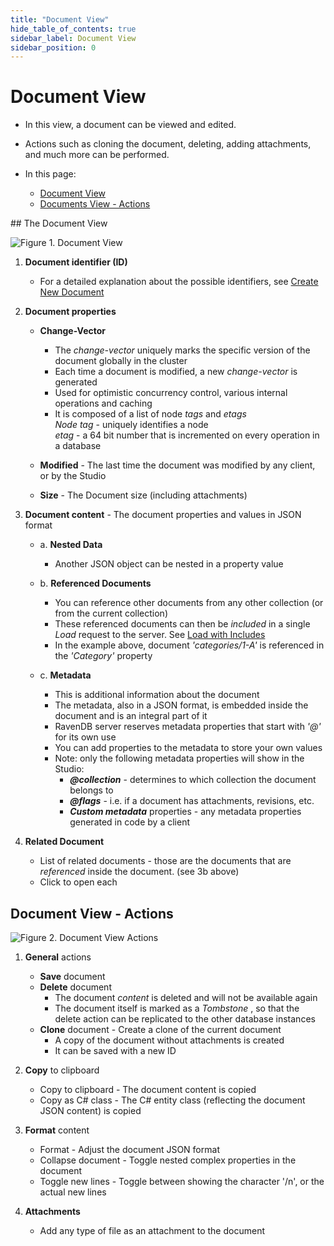 ```yaml
---
title: "Document View"
hide_table_of_contents: true
sidebar_label: Document View
sidebar_position: 0
---
```



# Document View
<Admonition type="note" title="">

* In this view, a document can be viewed and edited.  

* Actions such as cloning the document, deleting, adding attachments, and much more can be performed.  

* In this page:  
  * [Document View](../../../studio/database/documents/document-view.mdx#the-document-view)  
  * [Documents View - Actions](../../../studio/database/documents/document-view.mdx#document-view---actions)  
</Admonition>
## The Document View

![Figure 1. Document View](./assets/document-view-1.png)

1. **Document identifier (ID)**  
   * For a detailed explanation about the possible identifiers, see [Create New Document](../../../studio/database/documents/create-new-document.mdx)  

2. **Document properties**  

   * **Change-Vector**  

     * The _change-vector_ uniquely marks the specific version of the document globally in the cluster  
     * Each time a document is modified, a new _change-vector_ is generated  
     * Used for optimistic  concurrency control, various internal operations and caching  
     * It is composed of a list of node _tags_ and _etags_  
       _Node tag_ - uniquely identifies a node  
       _etag_ - a 64 bit number that is incremented on every operation in a database  

   * **Modified** - The last time the document was modified by any client, or by the Studio  
   * **Size** - The Document size (including attachments)  

3. **Document content** - The document properties and values in JSON format  
   * a. **Nested Data**  
        * Another JSON object can be nested in a property value  

   * b. **Referenced Documents**  
        * You can reference other documents from any other collection (or from the current collection)  
        * These referenced documents can then be _included_ in a single _Load_ request to the server. See [Load with Includes](../../../client-api/session/loading-entities.mdx#load-with-includes)  
        * In the example above, document _'categories/1-A'_ is referenced in the _'Category'_ property  

   * c. **Metadata**  
        * This is additional information about the document  
        * The metadata, also in a JSON format, is embedded inside the document and is an integral part of it  
        * RavenDB server reserves metadata properties that start with _'@'_ for its own use  
        * You can add properties to the metadata to store your own values  
        * Note: only the following metadata properties will show in the Studio:  
           * ***@collection*** - determines to which collection the document belongs to  
           * ***@flags*** - i.e. if a document has attachments, revisions, etc.  
           * ***Custom metadata*** properties - any metadata properties generated in code by a client  

4. **Related Document**  
   * List of related documents - those are the documents that are _referenced_ inside the document. (see 3b above)
   * Click to open each  


## Document View - Actions

![Figure 2. Document View Actions](./assets/document-view-2.png)

1. **General** actions  
   * **Save** document  
   * **Delete** document  
     * The document _content_ is deleted and will not be available again
     * The document itself is marked as a _Tombstone_ , so that the delete action can be replicated to the other database instances  
   * **Clone** document - Create a clone of the current document  
     * A copy of the document without attachments is created  
     * It can be saved with a new ID  

2. **Copy** to clipboard  
   * Copy to clipboard - The document content is copied  
   * Copy as C# class - The C# entity class (reflecting the document JSON content) is copied  

3. **Format** content
   * Format - Adjust the document JSON format  
   * Collapse document - Toggle nested complex properties in the document  
   * Toggle new lines - Toggle between showing the character '/n', or the actual new lines  

4. **Attachments**  
   * Add any type of file as an attachment to the document  

